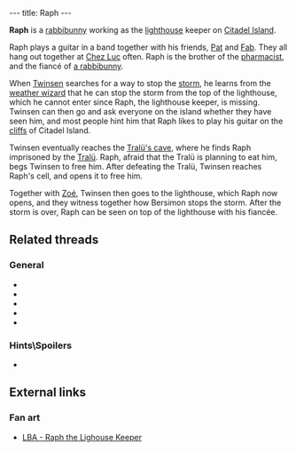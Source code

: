 ---
title: Raph
---

{{twinsunica import}}{{Infobox Character
 |image=Raph.jpg
 |race=rabbibunny
 |gender=male
 |size=average
 |age=adult
 |magical=no
 |lba1=
 |lba2=yes
 |alignment=neutral
 |occupation=Lighthouse Keeper
 |requires=
 |amount=
 |fam1=Raph's Fiancée
 |fam2=
 |planet=
 |island=
 |building=
}}

'''Raph''' is a [[rabbibunny]] working as the [[lighthouse]] keeper on [[Citadel Island]].

Raph plays a guitar in a band together with his friends, [[Pat]] and [[Fab]]. They all hang out together at [[Chez Luc]] often. Raph is the brother of the [[Pharmacist (Rabbibunny)|pharmacist]], and the fiancé of [[Raph's Fiancée|a rabbibunny]].

When [[Twinsen]] searches for a way to stop the [[storm]], he learns from the [[weather wizard]] that he can stop the storm from the top of the lighthouse, which he cannot enter since Raph, the lighthouse keeper, is missing. Twinsen can then go and ask everyone on the island whether they have seen him, and most people hint him that Raph likes to play his guitar on the [[cliffs]] of Citadel Island.

Twinsen eventually reaches the [[Tralü's cave]], where he finds Raph imprisoned by the [[Tralü]]. Raph, afraid that the Tralü is planning to eat him, begs Twinsen to free him. After defeating the Tralü, Twinsen reaches Raph's cell, and opens it to free him.

Together with [[Zoé]], Twinsen then goes to the lighthouse, which Raph now opens, and they witness together how Bersimon stops the storm. After the storm is over, Raph can be seen on top of the lighthouse with his fiancée.

==Related threads==
===General===
* {{thread|id=3433|title=Raph/Ralph}}
* {{thread|id=4091|title=Quote #340, from Little Big Adventure 2\Twinsen's Odyssey}}
* {{thread|id=3121|title=Another quotes from LBA...}}
* {{thread|id=776|title=I just finished LBA2}}
* {{thread|id=779|title=how much time....}}

===Hints\Spoilers===
* {{thread|id=8724|title=How do I free Raph?}}

==External links==
===Fan art===
* [http://www.deviantart.com/deviation/26156993/ LBA - Raph the Lighouse Keeper]

<!-- remove these category links when they're all automated by categorizers...
[[Category:Citadel Island inhabitants]] -->